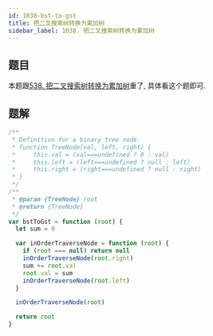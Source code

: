 ```yaml
---
id: 1038-bst-to-gst
title: 把二叉搜索树转换为累加树
sidebar_label: 1038. 把二叉搜索树转换为累加树
---
```


## 题目

本题跟[538. 把二叉搜索树转换为累加树](/leetcode/medium/538-convert-bst)重了, 具体看这个题即可.

## 题解

```ts
/**
 * Definition for a binary tree node.
 * function TreeNode(val, left, right) {
 *     this.val = (val===undefined ? 0 : val)
 *     this.left = (left===undefined ? null : left)
 *     this.right = (right===undefined ? null : right)
 * }
 */
/**
 * @param {TreeNode} root
 * @return {TreeNode}
 */
var bstToGst = function (root) {
  let sum = 0

  var inOrderTraverseNode = function (root) {
    if (root === null) return null
    inOrderTraverseNode(root.right)
    sum += root.val
    root.val = sum
    inOrderTraverseNode(root.left)
  }

  inOrderTraverseNode(root)

  return root
}
```
